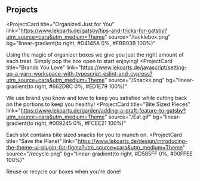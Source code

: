 ## Projects

<ProjectCard
  title="Organized Just for You"
  link="https://www.lekoarts.de/gatsby/tips-and-tricks-for-gatsby?utm_source=cara&utm_medium=Theme"
  source="/tacklebox.png"
  bg="linear-gradient(to right, #D4145A 0%, #FBB03B 100%)"
>
  Using the magic of organizer boxes we give you just the right amount of each treat. Simply pop the box open to start enjoying!
</ProjectCard>
<ProjectCard
  title="Brands You Love"
  link="https://www.lekoarts.de/javascript/setting-up-a-yarn-workspace-with-typescript-eslint-and-cypress?utm_source=cara&utm_medium=Theme"
  source="/Snacks.png"
  bg="linear-gradient(to right, #662D8C 0%, #ED1E79 100%)"
>
  We use brand you know and love to keep you satisfied while cutting back on the portions to keep you healthy! 
</ProjectCard>
<ProjectCard
  title="Bite Sized Pieces"
  link="https://www.lekoarts.de/garden/adding-a-draft-feature-to-gatsby?utm_source=cara&utm_medium=Theme"
  source="/Eat.gif"
  bg="linear-gradient(to right, #009245 0%, #FCEE21 100%)"
>
  Each slot contains bite sized snacks for you to munch on.
</ProjectCard>
<ProjectCard
  title="Save the Planet"
  link="https://www.lekoarts.de/design/introducing-the-theme-ui-plugin-for-figma?utm_source=cara&utm_medium=Theme"
  source="/recycle.png"
  bg="linear-gradient(to right, #D585FF 0%, #00FFEE 100%)"
>
  Reuse or recycle our boxes when you're done!
</ProjectCard>
